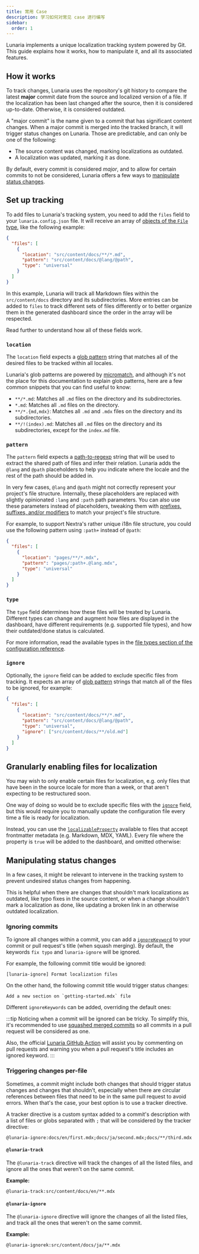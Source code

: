```yaml
---
title: 常用 Case
description: 学习如何对常见 case 进行编写
sidebar:
  order: 1
---
```


Lunaria implements a unique localization tracking system powered by Git. This guide explains how it works, how to manipulate it, and all its associated features.

## How it works

To track changes, Lunaria uses the repository's git history to compare the latest **major** commit date from the source and localized version of a file. If the localization has been last changed after the source, then it is considered up-to-date. Otherwise, it is considered outdated.

A "major commit" is the name given to a commit that has significant content changes. When a major commit is merged into the tracked branch, it will trigger status changes on Lunaria. Those are predictable, and can only be one of the following:

- The source content was changed, marking localizations as outdated.
- A localization was updated, marking it as done.

By default, every commit is considered _major_, and to allow for certain commits to not be considered, Lunaria offers a few ways to [manipulate status changes](#manipulating-status-changes).

## Set up tracking

To add files to Lunaria's tracking system, you need to add the `files` field to your `lunaria.config.json` file. It will receive an array of [objects of the `File` type](/reference/configuration/#file), like the following example:

```json title="lunaria.config.json" add={2-8}
{
  "files": [
    {
      "location": "src/content/docs/**/*.md",
      "pattern": "src/content/docs/@lang/@path",
      "type": "universal"
    }
  ]
}
```

In this example, Lunaria will track all Markdown files within the `src/content/docs` directory and its subdirectories. More entries can be added to `files` to track different sets of files differently or to better organize them in the generated dashboard since the order in the array will be respected.

Read further to understand how all of these fields work.

### `location`

The `location` field expects a [glob pattern](<https://en.wikipedia.org/wiki/Glob_(programming)>) string that matches all of the desired files to be tracked within all locales.

Lunaria's glob patterns are powered by [micromatch](https://github.com/micromatch/micromatch), and although it's not the place for this documentation to explain glob patterns, here are a few common snippets that you can find useful to know:

- `**/*.md`: Matches all `.md` files on the directory and its subdirectories.
- `*.md`: Matches all `.md` files on the directory.
- `**/*.{md,mdx}`: Matches all `.md` and `.mdx` files on the directory and its subdirectories.
- `**/!(index).md`: Matches all `.md` files on the directory and its subdirectories, except for the `index.md` file.

### `pattern`

The `pattern` field expects a [path-to-regexp](https://github.com/pillarjs/path-to-regexp) string that will be used to extract the shared path of files and infer their relation. Lunaria adds the `@lang` and `@path` placeholders to help you indicate where the locale and the rest of the path should be added in.

In very few cases, `@lang` and `@path` might not correctly represent your project's file structure. Internally, these placeholders are replaced with slightly opinionated `:lang` and `:path` path parameters. You can also use these parameters instead of placeholders, tweaking them with [prefixes, suffixes, and/or modifiers](https://github.com/pillarjs/path-to-regexp#parameters) to match your project's file structure.

For example, to support Nextra's rather unique i18n file structure, you could use the following pattern using `:path+` instead of `@path`:

```json title="lunaria.config.json" mark={5}
{
  "files": [
    {
      "location": "pages/**/*.mdx",
      "pattern": "pages/:path+.@lang.mdx",
      "type": "universal"
    }
  ]
}
```

### `type`

The `type` field determines how these files will be treated by Lunaria. Different types can change and augment how files are displayed in the dashboard, have different requirements (e.g. supported file types), and how their outdated/done status is calculated.

For more information, read the available types in the [file types section of the configuration reference](/reference/configuration/#file-types).

### `ignore`

Optionally, the `ignore` field can be added to exclude specific files from tracking. It expects an array of [glob pattern](<https://en.wikipedia.org/wiki/Glob_(programming)>) strings that match all of the files to be ignored, for example:

```json title="lunaria.config.json" add={7}
{
  "files": [
    {
      "location": "src/content/docs/**/*.md",
      "pattern": "src/content/docs/@lang/@path",
      "type": "universal",
      "ignore": ["src/content/docs/**/old.md"]
    }
  ]
}
```

## Granularly enabling files for localization

You may wish to only enable certain files for localization, e.g. only files that have been in the source locale for more than a week, or that aren't expecting to be restructured soon.

One way of doing so would be to exclude specific files with the [`ignore`](#ignore) field, but this would require you to manually update the configuration file every time a file is ready for localization.

Instead, you can use the [`localizableProperty`](/reference/configuration/#localizableproperty) available to files that accept frontmatter metadata (e.g. Markdown, MDX, YAML). Every file where the property is `true` will be added to the dashboard, and omitted otherwise:

## Manipulating status changes

In a few cases, it might be relevant to intervene in the tracking system to prevent undesired status changes from happening.

This is helpful when there are changes that shouldn't mark localizations as outdated, like typo fixes in the source content, or when a change shouldn't mark a localization as done, like updating a broken link in an otherwise outdated localization.

### Ignoring commits

To ignore all changes within a commit, you can add a [`ignoreKeyword`](/reference/configuration/#ignorekeywords) to your commit or pull request's title (when squash merging). By default, the keywords `fix typo` and `lunaria-ignore` will be ignored.

For example, the following commit title would be ignored:

```plaintext
[lunaria-ignore] Format localization files
```

On the other hand, the following commit title would trigger status changes:

```plaintext
Add a new section on `getting-started.mdx` file
```

Different `ignoreKeywords` can be added, overriding the default ones:

:::tip
Noticing when a commit will be ignored can be tricky. To simplify this, it's recommended to use [squashed merged commits](/recommendations#prefer-squashed-merge-commits) so all commits in a pull request will be considered as one.

Also, the official [Lunaria GitHub Action](/integrations/github-action/) will assist you by commenting on pull requests and warning you when a pull request's title includes an ignored keyword.
:::

### Triggering changes per-file

Sometimes, a commit might include both changes that should trigger status changes and changes that shouldn't, especially when there are circular references between files that need to be in the same pull request to avoid errors. When that's the case, your best option is to use a tracker directive.

A tracker directive is a custom syntax added to a commit's description with a list of files or globs separated with `;` that will be considered by the tracker directive:

```plaintext
@lunaria-ignore:docs/en/first.mdx;docs/ja/second.mdx;docs/**/third.mdx
```

#### `@lunaria-track`

The `@lunaria-track` directive will track the changes of all the listed files, and ignore all the ones that weren't on the same commit.

**Example:**

```
@lunaria-track:src/content/docs/en/**.mdx
```

#### `@lunaria-ignore`

The `@lunaria-ignore` directive will ignore the changes of all the listed files, and track all the ones that weren't on the same commit.

**Example:**

```
@lunaria-ignorek:src/content/docs/ja/**.mdx
```
